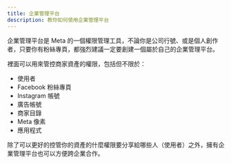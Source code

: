 ```yaml
---
title: 企業管理平台
description: 教你如何使用企業管理平台
---
```


企業管理平台是 Meta 的一個權限管理工具，不論你是公司行號、或是個人創作者，只要你有粉絲專頁，都強烈建議一定要創建一個屬於自己的企業管理平台。

裡面可以用來管控商家資產的權限，包括但不限於：
- 使用者
- Facebook 粉絲專頁
- Instagram 帳號
- 廣告帳號
- 商家目錄
- Meta 像素
- 應用程式

除了可以更好的控管你的資產的什麼權限要分享給哪些人（使用者）之外，擁有企業管理平台也可以方便跨企業合作。
